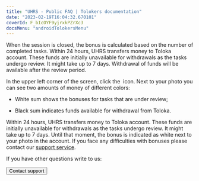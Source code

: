```yaml
---
title: "UHRS - Public FAQ | Tolokers documentation"
date: "2023-02-19T16:04:32.670101"
coverId: F_bIcOYF9yjrxkPZrXc3
docsMenu: "androidTolokersMenu"
---
```



<UHRSContent/>

<Cut title="When will I get a bonus?">

When the session is closed, the bonus is calculated based on the number of completed tasks. Within 24 hours, UHRS transfers money to Toloka account. These funds are initially unavailable for withdrawals as the tasks undergo review. It might take up to 7 days. Withdrawal of funds will be available after the review period.

In the upper left corner of the screen, click the <img src="https://tlkfrontprod.azureedge.net/portal-production/static/uploaded/images/1676733318631/1676733318631_original_svg.svg" alt="" /> icon. Next to your photo you can see two amounts of money of different colors:

- White sum shows the bonuses for tasks that are under review;

- Black sum indicates funds available for withdrawal from Toloka.

</Cut>

<Cut title="I didn't receive the payment for the task. Why?">

Within 24 hours, UHRS transfers money to Toloka account. These funds are initially unavailable for withdrawals as the tasks undergo review. It might take up to 7 days. Until that moment, the bonus is indicated as white next to your photo in the account. If you face any difficulties with bonuses please contact our [support service](../troubleshooting/support?form-source=uhrs-faq#contact).

</Cut>

If you have other questions write to us:

<Button view="defaultInverse" size="l" type="link" url="../troubleshooting/support?form-source=uhrs-faq#contact">Contact support</Button>

